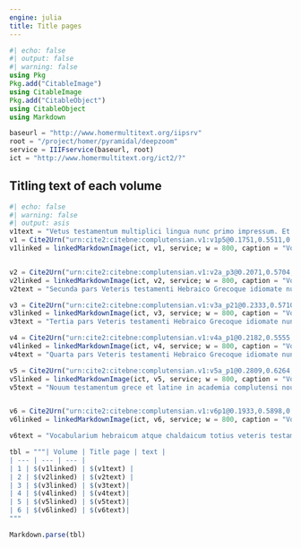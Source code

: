 ```yaml
---
engine: julia
title: Title pages
---
```


```julia
#| echo: false
#| output: false
#| warning: false
using Pkg
Pkg.add("CitableImage")
using CitableImage
Pkg.add("CitableObject")
using CitableObject
using Markdown

baseurl = "http://www.homermultitext.org/iipsrv"
root = "/project/homer/pyramidal/deepzoom"
service = IIIFservice(baseurl, root)
ict = "http://www.homermultitext.org/ict2/?"
```

## Titling text of each volume

```julia
#| echo: false
#| warning: false
#| output: asis
v1text = "Vetus testamentum multiplici lingua nunc primo impressum. Et imprimis Pentateuchus Hebraico Greco atque Chaldaico idiomate. Adiuncta unicuique sua latina interpretatione."
v1 = Cite2Urn("urn:cite2:citebne:complutensian.v1:v1p5@0.1751,0.5511,0.5360,0.1933")
v1linked = linkedMarkdownImage(ict, v1, service; w = 800, caption = "Volume 1 title page")


v2 = Cite2Urn("urn:cite2:citebne:complutensian.v1:v2a_p3@0.2071,0.5704,0.5053,0.1638")
v2linked = linkedMarkdownImage(ict, v2, service; w = 800, caption = "Volume 2 title page")
v2text = "Secunda pars Veteris testamenti Hebraico Grecoque idiomate nunc primum impressa: adiuncta utrique sua latina interpretatione"

v3 = Cite2Urn("urn:cite2:citebne:complutensian.v1:v3a_p21@0.2333,0.5710,0.4724,0.1604")
v3linked = linkedMarkdownImage(ict, v3, service; w = 800, caption = "Volume 3 title page")
v3text = "Tertia pars Veteris testamenti Hebraico Grecoque idiomate nunc primum impressa:adiuncta utrique sua latina interpretatione"

v4 = Cite2Urn("urn:cite2:citebne:complutensian.v1:v4a_p1@0.2182,0.5555,0.4716,0.1606")
v4linked = linkedMarkdownImage(ict, v4, service; w = 800, caption = "Volume 4 title page")
v4text = "Quarta pars Veteris testamenti Hebraico Grecoque idiomate nunc primum impressa:adiuncta utrique sua latina interpretatione"

v5 = Cite2Urn("urn:cite2:citebne:complutensian.v1:v5a_p1@0.2809,0.6264,0.2964,0.08087")
v5linked = linkedMarkdownImage(ict, v5, service; w = 800, caption = "Volume 5 title page")
v5text = "Nouum testamentum grece et latine in academia complutensi nouiter impressum."


v6 = Cite2Urn("urn:cite2:citebne:complutensian.v1:v6p1@0.1933,0.5898,0.5231,0.1575")
v6linked = linkedMarkdownImage(ict, v6, service; w = 800, caption = "Volume 6 title page")

v6text = "Vocabularium hebraicum atque chaldaicum totius veteris testamenti cum aliis tractatibus prout infra in prefatione continetur in academia complutensi nouiter impressum."

tbl = """| Volume | Title page | text |
| --- | --- | --- |
| 1 | $(v1linked) | $(v1text) |
| 2 | $(v2linked) | $(v2text) |
| 3 | $(v3linked) | $(v3text)|
| 4 | $(v4linked) | $(v4text)|
| 5 | $(v5linked) | $(v5text)|
| 6 | $(v6linked) | $(v6text)|
"""

Markdown.parse(tbl)

```
